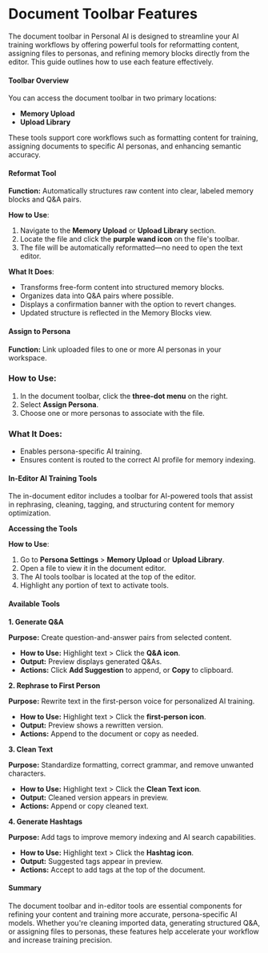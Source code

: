 # Document Toolbar Features

The document toolbar in Personal AI is designed to streamline your AI training workflows by offering powerful tools for reformatting content, assigning files to personas, and refining memory blocks directly from the editor. This guide outlines how to use each feature effectively.

#### Toolbar Overview

You can access the document toolbar in two primary locations:

* **Memory Upload**
* **Upload Library**

These tools support core workflows such as formatting content for training, assigning documents to specific AI personas, and enhancing semantic accuracy.

#### Reformat Tool

**Function:** Automatically structures raw content into clear, labeled memory blocks and Q\&A pairs.

**How to Use**:

1. Navigate to the **Memory Upload** or **Upload Library** section.
2. Locate the file and click the **purple wand icon** on the file's toolbar.
3. The file will be automatically reformatted—no need to open the text editor.

**What It Does**:

* Transforms free-form content into structured memory blocks.
* Organizes data into Q\&A pairs where possible.
* Displays a confirmation banner with the option to revert changes.
* Updated structure is reflected in the Memory Blocks view.

#### Assign to Persona

**Function:** Link uploaded files to one or more AI personas in your workspace.

### How to Use:

1. In the document toolbar, click the **three-dot menu** on the right.
2. Select **Assign Persona**.
3. Choose one or more personas to associate with the file.

### What It Does:

* Enables persona-specific AI training.
* Ensures content is routed to the correct AI profile for memory indexing.

#### In-Editor AI Training Tools

The in-document editor includes a toolbar for AI-powered tools that assist in rephrasing, cleaning, tagging, and structuring content for memory optimization.

**Accessing the Tools**

**How to Use**:

1. Go to **Persona Settings** > **Memory Upload** or **Upload Library**.
2. Open a file to view it in the document editor.
3. The AI tools toolbar is located at the top of the editor.
4. Highlight any portion of text to activate tools.

#### Available Tools

**1. Generate Q\&A**

**Purpose:** Create question-and-answer pairs from selected content.

* **How to Use:** Highlight text > Click the **Q\&A icon**.
* **Output:** Preview displays generated Q\&As.
* **Actions:** Click **Add Suggestion** to append, or **Copy** to clipboard.

**2. Rephrase to First Person**

**Purpose:** Rewrite text in the first-person voice for personalized AI training.

* **How to Use:** Highlight text > Click the **first-person icon**.
* **Output:** Preview shows a rewritten version.
* **Actions:** Append to the document or copy as needed.

**3. Clean Text**

**Purpose:** Standardize formatting, correct grammar, and remove unwanted characters.

* **How to Use:** Highlight text > Click the **Clean Text icon**.
* **Output:** Cleaned version appears in preview.
* **Actions:** Append or copy cleaned text.

**4. Generate Hashtags**

**Purpose:** Add tags to improve memory indexing and AI search capabilities.

* **How to Use:** Highlight text > Click the **Hashtag icon**.
* **Output:** Suggested tags appear in preview.
* **Actions:** Accept to add tags at the top of the document.

#### Summary

The document toolbar and in-editor tools are essential components for refining your content and training more accurate, persona-specific AI models. Whether you're cleaning imported data, generating structured Q\&A, or assigning files to personas, these features help accelerate your workflow and increase training precision.
